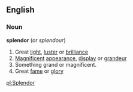 ==English==
===Noun===
'''splendor'''  (or ''splendour'')
#Great [[light]], [[luster]] or [[brilliance]]
#[[Magnificent]] [[appearance]], [[display]] or [[grandeur]]
#Something grand or magnificent.
#Great [[fame]] or [[glory]]

[[pl:Splendor]]
